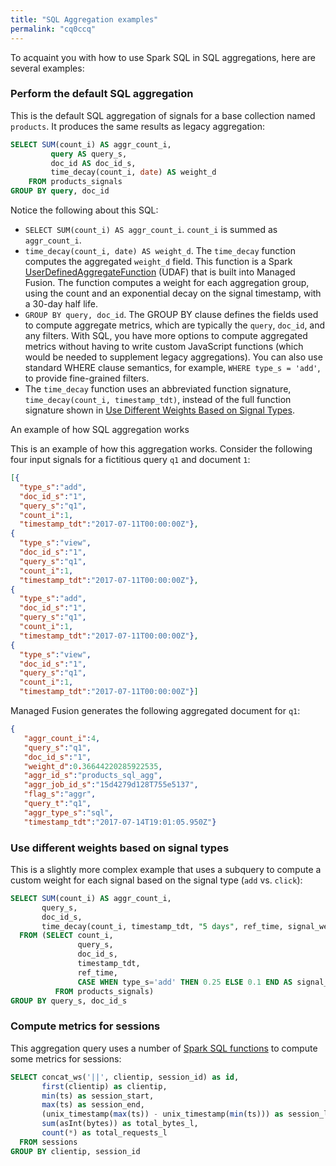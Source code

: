 ```yaml
---
title: "SQL Aggregation examples"
permalink: "cq0ccq"
---
```


To acquaint you with how to use Spark SQL in SQL aggregations, here are several examples:

### Perform the default SQL aggregation

This is the default SQL aggregation of signals for a base collection named `products`. It produces the same results as legacy aggregation:

```sql
SELECT SUM(count_i) AS aggr_count_i,
         query AS query_s,
         doc_id AS doc_id_s,
         time_decay(count_i, date) AS weight_d
    FROM products_signals
GROUP BY query, doc_id
```

Notice the following about this SQL:

* `SELECT SUM(count_i) AS aggr_count_i`. `count_i` is summed as `aggr_count_i`.
* `time_decay(count_i, date) AS weight_d`. The `time_decay` function computes the aggregated `weight_d` field. This function is a Spark [UserDefinedAggregateFunction](https://spark.apache.org/docs/latest/api/scala/index.html#org.apache.spark.sql.expressions.UserDefinedAggregateFunction) (UDAF) that is built into Managed Fusion. The function computes a weight for each aggregation group, using the count and an exponential decay on the signal timestamp, with a 30-day half life.
* `GROUP BY query, doc_id`. The GROUP BY clause defines the fields used to compute aggregate metrics, which are typically the `query`, `doc_id`, and any filters. With SQL, you have more options to compute aggregated metrics without having to write custom JavaScript functions (which would be needed to supplement legacy aggregations). You can also use standard WHERE clause semantics, for example, `WHERE type_s = 'add'`, to provide fine-grained filters.
* The `time_decay` function uses an abbreviated function signature, `time_decay(count_i, timestamp_tdt)`, instead of the full function signature shown in [Use Different Weights Based on Signal Types](#use-different-weights-based-on-signal-types).

An example of how SQL aggregation works

This is an example of how this aggregation works. Consider the following four input signals for a fictitious query `q1` and document `1`:

```json
[{
  "type_s":"add",
  "doc_id_s":"1",
  "query_s":"q1",
  "count_i":1,
  "timestamp_tdt":"2017-07-11T00:00:00Z"},
{
  "type_s":"view",
  "doc_id_s":"1",
  "query_s":"q1",
  "count_i":1,
  "timestamp_tdt":"2017-07-11T00:00:00Z"},
{
  "type_s":"add",
  "doc_id_s":"1",
  "query_s":"q1",
  "count_i":1,
  "timestamp_tdt":"2017-07-11T00:00:00Z"},
{
  "type_s":"view",
  "doc_id_s":"1",
  "query_s":"q1",
  "count_i":1,
  "timestamp_tdt":"2017-07-11T00:00:00Z"}]
```

Managed Fusion generates the following aggregated document for `q1`:

```json
{
   "aggr_count_i":4,
   "query_s":"q1",
   "doc_id_s":"1",
   "weight_d":0.36644220285922535,
   "aggr_id_s":"products_sql_agg",
   "aggr_job_id_s":"15d4279d128T755e5137",
   "flag_s":"aggr",
   "query_t":"q1",
   "aggr_type_s":"sql",
   "timestamp_tdt":"2017-07-14T19:01:05.950Z"}
```

### Use different weights based on signal types

This is a slightly more complex example that uses a subquery to compute a custom weight for each signal based on the signal type (`add` vs. `click`):

```sql
SELECT SUM(count_i) AS aggr_count_i,
       query_s,
       doc_id_s,
       time_decay(count_i, timestamp_tdt, "5 days", ref_time, signal_weight) AS weight_d
  FROM (SELECT count_i,
               query_s,
               doc_id_s,
               timestamp_tdt,
               ref_time,
               CASE WHEN type_s='add' THEN 0.25 ELSE 0.1 END AS signal_weight
          FROM products_signals)
GROUP BY query_s, doc_id_s
```

### Compute metrics for sessions

This aggregation query uses a number of [Spark SQL functions](https://spark.apache.org/docs/latest/api/scala/index.html#org.apache.spark.sql.functions$) to compute some metrics for sessions:

```sql
SELECT concat_ws('||', clientip, session_id) as id,
       first(clientip) as clientip,
       min(ts) as session_start,
       max(ts) as session_end,
       (unix_timestamp(max(ts)) - unix_timestamp(min(ts))) as session_len_secs_l,
       sum(asInt(bytes)) as total_bytes_l,
       count(*) as total_requests_l
  FROM sessions
GROUP BY clientip, session_id
```